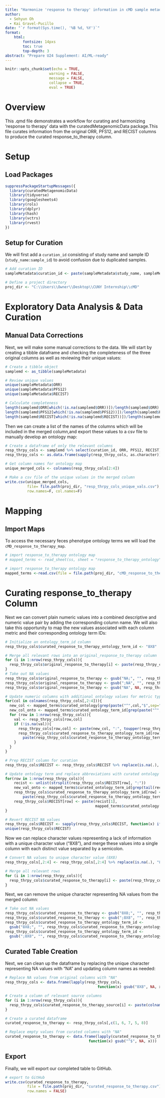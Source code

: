 ---
title: "Harmonize 'response to therapy' information in cMD sample metadata"
author:
  - Sehyun Oh
  - Kai Gravel-Pucillo
date: "`r format(Sys.time(), '%B %d, %Y')`"
format:
    html:
        fontsize: 14pxs
        toc: true
        top-depth: 3
abstract: "Prepare U24 Supplement: AI/ML-ready"
---

```{r setup, include=FALSE}
knitr::opts_chunk$set(echo = TRUE, 
                    warning = FALSE,
                    message = FALSE,
                    collapse = TRUE,
                    eval = TRUE)
```

# Overview

This .qmd file demonstrates a workflow for curating and harmonizing 'response to 
therapy' data with the curatedMetagenomicData package.This file curates 
information from the original ORR, PFS12, and RECIST columns to produce the 
curated response_to_therapy column.

# Setup
## Load Packages

```{r load}
suppressPackageStartupMessages({
  library(curatedMetagenomicData)
  library(tidyverse)
  library(googlesheets4)
  library(rols)
  library(dplyr)
  library(hash)
  library(vctrs)
  library(rvest)
})
```

## Setup for Curation

We will first add a `curation_id` consisting of study name and sample ID (`study_name:sample_id`) to avoid confusion due to duplicated samples.

```{r curation_setup}
# Add curation ID
sampleMetadata$curation_id <- paste(sampleMetadata$study_name, sampleMetadata$sample_id, sep = ":")

# Define a project directory
proj_dir <- "C:\\Users\\Owner\\Desktop\\CUNY Internship\\cMD"
```

# Exploratory Data Analysis & Data Curation

## Manual Data Corrections

Next, we will make some manual corrections to the data.
We will start by creating a tibble dataframe and checking the completeness of 
the three original columns as well as reviewing their unique values:
```{r}
# Create a tibble object 
samplemd <- as_tibble(sampleMetadata)

# Review unique values
unique(sampleMetadata$ORR)
unique(sampleMetadata$PFS12)
unique(sampleMetadata$RECIST)

# Calculate completeness
length(samplemd$ORR[which(!is.na(samplemd$ORR))])/length(samplemd$ORR)
length(samplemd$PFS12[which(!is.na(samplemd$PFS12))])/length(samplemd$PFS12)
length(samplemd$RECIST[which(!is.na(samplemd$RECIST))])/length(samplemd$RECIST)
```

Then we can create a list of the names of the columns which will be included in 
the merged column,and export these values to a csv file to manually develop an 
ontology map:
```{r}
# Create a dataframe of only the relevant columns
resp_thrpy_cols <- samplemd %>% select(curation_id, ORR, PFS12, RECIST)
resp_thrpy_cols <- as.data.frame(sapply(resp_thrpy_cols, as.character))

# Get column names for ontology map
unique_merged_cols <- colnames(resp_thrpy_cols[2:4])

# Make a csv file of the unique values in the merged column
write.csv(unique_merged_cols, 
          file= file.path(proj_dir, "resp_thrpy_cols_unique_vals.csv"), 
          row.names=F, col.names=F)
```


# Mapping

## Import Maps

To access the necessary feces phenotype ontology terms we will load the 
`cMD_response_to_therapy_map`.
```{r import_maps, eval=FALSE}
# import response_to_therapy ontology map
# mapped_terms <- read_sheet(ss, sheet = "response_to_therapy_ontology")

# import response_to_therapy ontology map
mapped_terms <-read.csv(file = file.path(proj_dir, "cMD_response_to_therapy_map.csv"), header=T)
```

# Curating response_to_therapy Column

Next we can convert plain numeric values into a combined descriptive and numeric 
value pair by adding the corresponding column name. We will also take this 
opportunity to map the new values associated with each column metric and their
corresponding ontology term IDs:
```{r}
# Initialize an ontology_term_id column
resp_thrpy_cols$curated_response_to_therapy_ontology_term_id <- "8X8"

# Merge all relevant rows into an original_response_to_therapy column
for (i in 1:nrow(resp_thrpy_cols)){
  resp_thrpy_cols$original_response_to_therapy[i] <- paste(resp_thrpy_cols[i,2:4], collapse=";")
}
# Take out NA values
resp_thrpy_cols$original_response_to_therapy <- gsub("NA;", "", resp_thrpy_cols$original_response_to_therapy)
resp_thrpy_cols$original_response_to_therapy <- gsub(";NA", "", resp_thrpy_cols$original_response_to_therapy)
resp_thrpy_cols$original_response_to_therapy <- gsub("NA", NA, resp_thrpy_cols$original_response_to_therapy)

# Update numeric columns with additional ontology values for metric type
for(col in colnames(resp_thrpy_cols[,2:4])){
  new_col <- mapped_terms$curated_ontology[grep(paste("^",col,"$",sep=""), mapped_terms$original_value, fixed=F)]
  new_col_onto <- mapped_terms$curated_ontology_term_id[grep(paste("^",col,"$",sep=""), mapped_terms$original_value, fixed=F)]
  for (row in 1:nrow(resp_thrpy_cols)){
    val <- resp_thrpy_cols[row,col]
    if (!is.na(val)){
      resp_thrpy_cols[row,col] <- paste(new_col, ":", toupper(resp_thrpy_cols[row,col]), sep="")
      resp_thrpy_cols$curated_response_to_therapy_ontology_term_id[row] <- 
        paste(resp_thrpy_cols$curated_response_to_therapy_ontology_term_id[row], new_col_onto, sep=";")
    }
  }
}

# Prep RECIST column for curation
resp_thrpy_cols$RECIST <- resp_thrpy_cols$RECIST %>% replace(is.na(.), "8X8") %>% as.vector()

# Update ontology term and replace abbreviations with curated ontology terms
for(row in 1:nrow(resp_thrpy_cols)){
    recist <- unlist(strsplit(resp_thrpy_cols$RECIST[row], ":"))
    new_val_onto <- mapped_terms$curated_ontology_term_id[grep(tail(recist, n=1), mapped_terms$original_value, fixed=F)]
    resp_thrpy_cols$curated_response_to_therapy_ontology_term_id[row] <- 
        paste(resp_thrpy_cols$curated_response_to_therapy_ontology_term_id[row], new_val_onto, sep=";")
    resp_thrpy_cols$RECIST[row] <- paste(recist[1], 
                                         mapped_terms$curated_ontology[mapped_terms$original_value==tail(recist, n=1)], sep=":")
}

# Revert RECIST NA values
resp_thrpy_cols$RECIST <- sapply(resp_thrpy_cols$RECIST, function(x) ifelse(x=="8X8:8X8", NA, x))
unique(resp_thrpy_cols$RECIST)
```

Now we can replace character values representing a lack of information with a 
unique character value ("8X8"), and merge these values into a single column with 
each distinct value separated by a semicolon.
```{r}
# Convert NA values to unique character value (8X8)
resp_thrpy_cols[,2:4] <- resp_thrpy_cols[,2:4] %>% replace(is.na(.), "8X8") %>% data.frame()

# Merge all relevant rows
for (i in 1:nrow(resp_thrpy_cols)){
  resp_thrpy_cols$curated_response_to_therapy[i] <- paste(resp_thrpy_cols[i,2:4], collapse=";")
}
```

Next, we can remove the unique character representing NA values from the merged
column:
```{r}
# Take out NA values
resp_thrpy_cols$curated_response_to_therapy <- gsub("8X8;", "", resp_thrpy_cols$curated_response_to_therapy)
resp_thrpy_cols$curated_response_to_therapy <- gsub(";8X8", "", resp_thrpy_cols$curated_response_to_therapy)
resp_thrpy_cols$curated_response_to_therapy_ontology_term_id <- 
  gsub("8X8;", "", resp_thrpy_cols$curated_response_to_therapy_ontology_term_id)
resp_thrpy_cols$curated_response_to_therapy_ontology_term_id <- 
  gsub(";8X8", "", resp_thrpy_cols$curated_response_to_therapy_ontology_term_id)
```


## Curated Table Creation

Next, we can clean up the dataframe by replacing the unique character 
representing NA values with "NA" and updating column names as needed:
```{r}
# Replace NA values from original columns with "NA"
resp_thrpy_cols <- data.frame(lapply(resp_thrpy_cols, 
                                          function(x) gsub("8X8", NA, x)))

# Create a column of relevant source columns
for (i in 1:nrow(resp_thrpy_cols)){
  resp_thrpy_cols$curated_response_to_therapy_source[i] <- paste(colnames(resp_thrpy_cols[,2:4][which(!is.na(resp_thrpy_cols[i,2:4]))]), collapse=";")
}

# Create a curated dataframe
curated_response_to_therapy <- resp_thrpy_cols[,c(1, 6, 7, 5, 8)]

# Replace empty values from curated columns with "NA"
curated_response_to_therapy <- data.frame(lapply(curated_response_to_therapy, 
                                      function(x) gsub("^$", NA, x)))
```


## Export

Finally, we will export our completed table to GitHub.
```{r export_curated_table, eval=FALSE}
# export to GitHub
write.csv(curated_response_to_therapy, 
          file = file.path(proj_dir, "curated_response_to_therapy.csv"),
          row.names = FALSE)
```